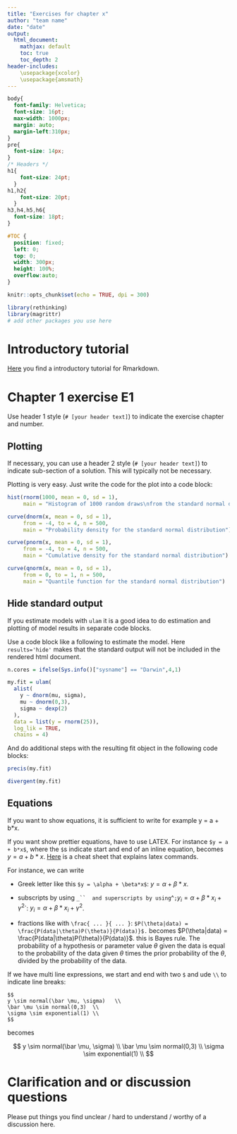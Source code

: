```yaml
---
title: "Exercises for chapter x"
author: "team name"
date: "date"
output:
  html_document: 
    mathjax: default
    toc: true
    toc_depth: 2
header-includes: 
    \usepackage{xcolor}
    \usepackage{amsmath}
---
```


```css
body{
  font-family: Helvetica;
  font-size: 16pt;
  max-width: 1000px;
  margin: auto;
  margin-left:310px;
}
pre{
  font-size: 14px;
}
/* Headers */
h1{
    font-size: 24pt;
  }
h1,h2{
    font-size: 20pt;
  }
h3,h4,h5,h6{
  font-size: 18pt;
}

#TOC {
  position: fixed;
  left: 0;
  top: 0;
  width: 300px;
  height: 100%;
  overflow:auto;
}
```

```r
knitr::opts_chunk$set(echo = TRUE, dpi = 300)

library(rethinking)
library(magrittr)
# add other packages you use here
```

# Introductory tutorial

[Here](https://ourcodingclub.github.io/tutorials/rmarkdown/) you find a introductory tutorial for Rmarkdown.

# Chapter 1 exercise E1

Use header 1 style (`# [your header text]`) to indicate the exercise chapter and number.

## Plotting

If necessary, you can use a header 2 style (`# [your header text]`) to indicate sub-section of a solution. This will typically not be necessary.

Plotting is very easy. Just write the code for the plot into a code block:

```r
hist(rnorm(1000, mean = 0, sd = 1),
     main = "Histogram of 1000 random draws\nfrom the standard normal distribution")
```

```r
curve(dnorm(x, mean = 0, sd = 1),
     from = -4, to = 4, n = 500,
     main = "Probability density for the standard normal distribution")
```

```r
curve(pnorm(x, mean = 0, sd = 1),
     from = -4, to = 4, n = 500,
     main = "Cumulative density for the standard normal distribution")
```

```r
curve(qnorm(x, mean = 0, sd = 1),
     from = 0, to = 1, n = 500,
     main = "Quantile function for the standard normal distribution")
```

## Hide standard output

If you estimate models with `ulam` it is a good idea to do estimation and plotting of model results in separate code blocks.

Use a code block like a following to estimate the model. Here `results='hide'` makes that the standard output will not be included in the rendered html document.

```r
n.cores = ifelse(Sys.info()["sysname"] == "Darwin",4,1)

my.fit = ulam(
  alist(
    y ~ dnorm(mu, sigma),
    mu ~ dnorm(0,3),
    sigma ~ dexp(2)
  ),
  data = list(y = rnorm(25)),
  log_lik = TRUE,
  chains = 4)
```

And do additional steps with the resulting fit object in the following code blocks:

```r
precis(my.fit)
```

```r
divergent(my.fit)
```

## Equations

If you want to show equations, it is sufficient to write for example y = a + b\*x.

If you want show prettier equations, have to use LATEX. For instance `$y = a + b*x$`, where the `$`s indicate start and end of an inline equation, becomes $y = a + b*x$. [Here](https://tilburgsciencehub.com/building-blocks/collaborate-and-share-your-work/write-your-paper/amsmath-latex-cheatsheet/) is a cheat sheet that explains latex commands.

For instance, we can write

-   Greek letter like this `$y = \alpha + \beta*x$`: $y = \alpha + \beta*x$.

-   subscripts by using ``` _``  and superscripts by using ```\^`;`$y_i = \alpha + \beta*x_i + \gamma^2$\`: $y_i = \alpha + \beta*x_i + \gamma^2$.

-   fractions like with `\frac{ ... }{ ... }`: `$P(\theta|data) = \frac{P(data|\theta)P(\theta)}{P(data)}$.` becomes $P(\theta|data) = \frac{P(data|\theta)P(\theta)}{P(data)}$. this is Bayes rule. The probability of a hypothesis or parameter value $\theta$ given the data is equal to the probability of the data given $\theta$ times the prior probability of the $\theta$, divided by the probability of the data.

If we have multi line expressions, we start and end with two `$` and ude `\\` to indicate line breaks:

    $$ 
    y \sim normal(\bar \mu, \sigma)   \\ 
    \bar \mu \sim normal(0,3)  \\ 
    \sigma \sim exponential(1) \\
    $$

becomes

$$ 
y \sim normal(\bar \mu, \sigma)   \\ 
\bar \mu \sim normal(0,3)  \\ 
\sigma \sim exponential(1) \\
$$

# Clarification and or discussion questions

Please put things you find unclear / hard to understand / worthy of a discussion here.
